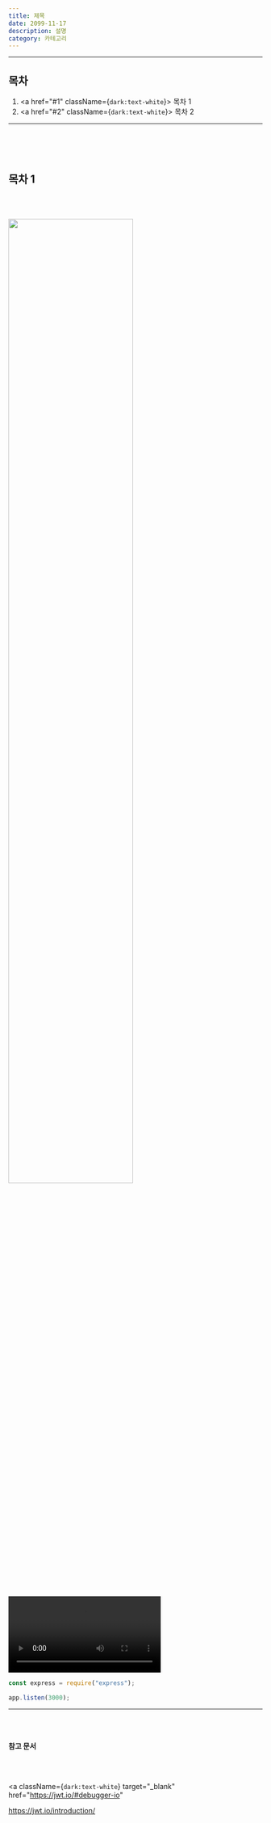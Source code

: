 ---
title: 제목
date: 2099-11-17
description: 설명
category: 카테고리
---

---

<h2 className={`dark:text-white text-center`}>목차</h2>

1. <a href="#1" className={`dark:text-white`}>
     목차 1
   </a>
2. <a href="#2" className={`dark:text-white`}>
     목차 2
   </a>

---

<h2 id="1"></h2>

<br></br>

<h2 id="1" className={`dark:text-white text-center`}>
  목차 1
</h2>

<br></br>

<div className={`flex justify-center`}>
  <img
    src="https://user-images.githubusercontent.com/75124028/212909802-c69cce05-5c0b-4794-a9d0-f6cdefe20f1b.PNG"
    width="70%"
  />
</div>

<div className={`flex justify-center`}>
  <video
    controls
    width="60%"
    src="https://user-images.githubusercontent.com/75124028/197676782-09101415-3db1-421f-aa67-ebb6da0f31b0.mp4"
  ></video>
</div>

```js:app.js showLineNumbers
const express = require("express");

app.listen(3000);
```

---

<br></br>

<b>참고 문서</b>

<br></br>

<a
  className={`dark:text-white`}
  target="_blank"
  href="https://jwt.io/#debugger-io"
>
  https://jwt.io/introduction/
</a>
